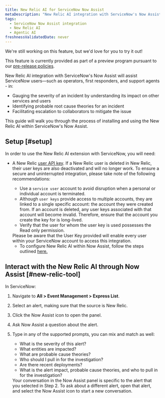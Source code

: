 ```yaml
---
title: New Relic AI for ServiceNow Now Assist
metaDescription: "New Relic AI integration with ServiceNow's Now Assist will assist ServiceNow users—such as operators, first responders, and support agents - in gauging the severity of an incident by understanding its impact on other services and users, identifying probable root cause theories for an incident, and facilitating escalation to collaborators to mitigate the issue."
tags:
  - ServiceNow Now Assist integration 
  - New Relic AI
  - Agentic AI
freshnessValidatedDate: never
---
```


<Callout title="preview">
  We're still working on this feature, but we'd love for you to try it out!

  This feature is currently provided as part of a preview program pursuant to our [pre-release policies](/docs/licenses/license-information/referenced-policies/new-relic-pre-release-policy).
</Callout>

New Relic AI integration with ServiceNow's Now Assist will assist ServiceNow users—such as operators, first responders, and support agents - in:

* Gauging the severity of an incident by understanding its impact on other services and users
* Identifying probable root cause theories for an incident
* Facilitating escalation to collaborators to mitigate the issue

This guide will walk you through the process of installing and using the New Relic AI within ServiceNow's Now Assist.


## Setup [#setup]


In order to use the New Relic AI extension with ServiceNow, you will need:

* A New Relic [user API key](/docs/apis/intro-apis/new-relic-api-keys/#overview-keys). If a New Relic user is deleted in New Relic, their user keys are also deactivated and will no longer work. To ensure a secure and uninterrupted integration, please take note of the following recommendations:

  * Use a `service user` account to avoid disruption when a personal or individual account is terminated.
  * Although `user keys` provide access to multiple accounts, they are linked to a single specific account: the account they were created from. If an account is deleted, any user keys associated with that account will become invalid. Therefore, ensure that the account you create the key for is long-lived.
  * Verify that the user for whom the user key is used possesses the Read only permission.
  
  <Callout variant="tip" title="Note">
    Please be aware that the User Key provided will enable every user within your ServiceNow account to access this integration.
  </Callout>

  * To configure New Relic AI within Now Assist, follow the steps outlined [here.](https://www.servicenow.com/docs/csh?topicname=now-assist-itom-use-aia.html&version=latest)


## Interact with the New Relic AI through Now Assist [#new-relic-tool]

In ServiceNow:

1. Navigate to <DNT>**All > Event Management > Express List**</DNT>.
2. Select an alert, making sure that the source is New Relic.
3. Click the <DNT>Now Assist</DNT> icon to open the panel.
4. Ask Now Assist a question about the alert.
5. Type in any of the supported prompts, you can mix and match as well:
      * What is the severity of this alert?
      * What entities are impacted?
      * What are probable cause theories?
      * Who should I pull in for the investigation?
      * Are there recent deployments?
      * What is the alert impact, probable cause theories, and who to pull in for the investigation?

    <Callout variant="tip" title="tip">
      Your conversation in the Now Assist panel is specific to the alert that you selected in Step 2. To ask about a different alert, open that alert, and select the Now Assist icon to start a new conversation.
    </Callout>
